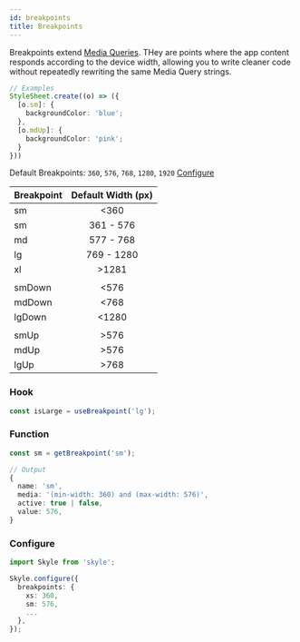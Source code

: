 ```yaml
---
id: breakpoints
title: Breakpoints
---
```


Breakpoints extend [Media Queries](features/media-queries.mdx). THey are points where the app content responds according to the device width, allowing
you to write cleaner code without repeatedly rewriting the same Media Query strings.

```ts
// Examples
StyleSheet.create((o) => ({
  [o.sm]: {
    backgroundColor: 'blue';
  },
  [o.mdUp]: {
    backgroundColor: 'pink';
  }
}))
```

Default Breakpoints: `360`, `576`, `768`, `1280`, `1920` [Configure](#configure)

| Breakpoint | Default Width (px) |
| ---------- | :----------------: |
| sm         |        <360        |
| sm         |     361 - 576      |
| md         |     577 - 768      |
| lg         |     769 - 1280     |
| xl         |       >1281        |
|            |                    |
| smDown     |        <576        |
| mdDown     |        <768        |
| lgDown     |       <1280        |
|            |                    |
| smUp       |        >576        |
| mdUp       |        >576        |
| lgUp       |        >768        |

### Hook

```ts
const isLarge = useBreakpoint('lg');
```

### Function

```ts
const sm = getBreakpoint('sm');

// Output
{
  name: 'sm',
  media: '(min-width: 360) and (max-width: 576)',
  active: true | false,
  value: 576,
}
```

### Configure

```ts
import Skyle from 'skyle';

Skyle.configure({
  breakpoints: {
    xs: 360,
    sm: 576,
    ...
  },
});
```
